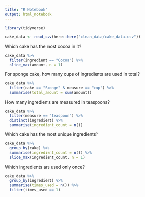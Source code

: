 ```yaml
---
title: "R Notebook"
output: html_notebook
---
```


```r
library(tidyverse)
```

```r
cake_data <- read_csv(here::here("clean_data/cake_data.csv"))
```


Which cake has the most cocoa in it?

```r
cake_data %>%
  filter(ingredient == "Cocoa") %>% 
  slice_max(amount, n = 1)
```


For sponge cake, how many cups of ingredients are used in total?

```r
cake_data %>% 
  filter(cake == "Sponge" & measure == "cup") %>% 
  summarise(total_amount = sum(amount))
```


How many ingredients are measured in teaspoons?

```r
cake_data %>% 
  filter(measure == "teaspoon") %>%
  distinct(ingredient) %>% 
  summarise(ingredient_count = n())
```


Which cake has the most unique ingredients?

```r
cake_data %>% 
  group_by(cake) %>% 
  summarise(ingredient_count = n()) %>% 
  slice_max(ingredient_count, n = 1)
```


Which ingredients are used only once?

```r
cake_data %>% 
  group_by(ingredient) %>% 
  summarise(times_used = n()) %>% 
  filter(times_used == 1)
```

